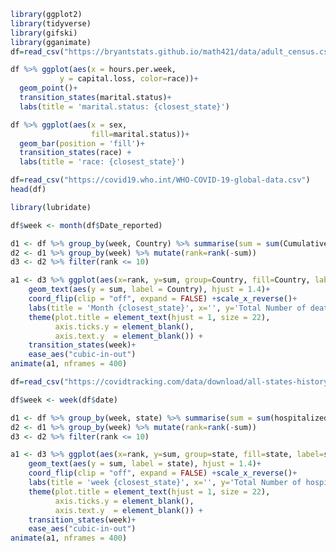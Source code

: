 
```r
library(ggplot2)
library(tidyverse)
library(gifski)
library(gganimate)
df=read_csv("https://bryantstats.github.io/math421/data/adult_census.csv")

df %>% ggplot(aes(x = hours.per.week,
           y = capital.loss, color=race))+
  geom_point()+
  transition_states(marital.status)+
  labs(title = 'marital.status: {closest_state}')
```
```r
df %>% ggplot(aes(x = sex,
                  fill=marital.status))+
  geom_bar(position = 'fill')+
  transition_states(race) +
  labs(title = 'race: {closest_state}')
```
```r
df=read_csv("https://covid19.who.int/WHO-COVID-19-global-data.csv")
head(df) 
```
```r
library(lubridate)

df$week <- month(df$Date_reported)

d1 <- df %>% group_by(week, Country) %>% summarise(sum = sum(Cumulative_deaths))
d2 <- d1 %>% group_by(week) %>% mutate(rank=rank(-sum)) 
d3 <- d2 %>% filter(rank <= 10)

a1 <- d3 %>% ggplot(aes(x=rank, y=sum, group=Country, fill=Country, label=Country)) + geom_col()+
    geom_text(aes(y = sum, label = Country), hjust = 1.4)+ 
    coord_flip(clip = "off", expand = FALSE) +scale_x_reverse()+
    labs(title = 'Month {closest_state}', x='', y='Total Number of deaths', fill='Country')+
    theme(plot.title = element_text(hjust = 1, size = 22),
          axis.ticks.y = element_blank(),
          axis.text.y  = element_blank()) + 
    transition_states(week)+
    ease_aes("cubic-in-out")
animate(a1, nframes = 400)
```
```r
df=read_csv("https://covidtracking.com/data/download/all-states-history.csv")
```
```r
df$week <- week(df$date)

d1 <- df %>% group_by(week, state) %>% summarise(sum = sum(hospitalizedCumulative))
d2 <- d1 %>% group_by(week) %>% mutate(rank=rank(-sum)) 
d3 <- d2 %>% filter(rank <= 10)

a1 <- d3 %>% ggplot(aes(x=rank, y=sum, group=state, fill=state, label=state)) + geom_col()+
    geom_text(aes(y = sum, label = state), hjust = 1.4)+ 
    coord_flip(clip = "off", expand = FALSE) +scale_x_reverse()+
    labs(title = 'week {closest_state}', x='', y='Total Number of hospitilizations', fill='state')+
    theme(plot.title = element_text(hjust = 1, size = 22),
          axis.ticks.y = element_blank(),
          axis.text.y  = element_blank()) + 
    transition_states(week)+
    ease_aes("cubic-in-out")
animate(a1, nframes = 400)
```






